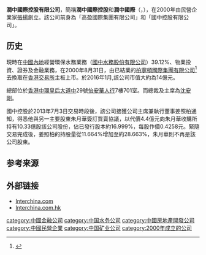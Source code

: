 '''潤中國際控股有限公司'''，簡稱'''潤中國際控股'''和'''潤中國際'''（'''{{lang-en|EverChina Int'l Holdings Company Limited}}'''，{{hkex|0202}}），在2000年由民營企業家[[張揚|張揚]]創立。該公司前身為「高盈國際集團有限公司」和「國中控股有限公司」。

==历史==
現時在[[中國內地|中國內地]]經營環保水務業務（[[國中水務股份有限公司|國中水務股份有限公司]]）39.12%、物業投資、證券及金融業務，在2000年8月31日，由已結業的[[柏寧頓國際集團有限公司|柏寧頓國際集團有限公司]]<ref>{{Cite web |url=http://www.interchina.com/about/about.aspx |title=國中控股有限公司資料 |access-date=2012-03-26 |archive-url=https://web.archive.org/web/20121202052558/http://www.interchina.com/about/about.aspx |archive-date=2012-12-02 |dead-url=yes }}</ref>去換取在[[香港交易所|香港交易所]]主板上市。於2016年1月,該公司市值大約為14億元。

總部位於[[香港|香港]][[中環|中環]][[皇后大道中|皇后大道中]]29號[[怡安華人行|怡安華人行]]7樓701室。而總裁及主席為[[沈安剛|沈安剛]]。

國中控股於2013年7月3日交易時段後，該公司接獲公司主席兼執行董事姜照柏通知，得悉他與另一主要股東朱月華簽訂買賣協議，以代價4.4億元向朱月華收購所持有10.33億股該公司股份，佔已發行股本約16.999%，每股作價0.4258元。緊隨交易完成後，姜照柏的持股量從11.664%增加至約28.663%，朱月華則不再是該公司股東。

==参考来源==
{{reflist}}

==外部链接==
*[http://www.interchina.com Interchina.com] {{Wayback|url=http://www.interchina.com/ |date=20170912230403 }}
*[http://interchina.com.hk/ Interchina.com.hk] {{Wayback|url=http://interchina.com.hk/ |date=20170911170049 }} 

[[category:中國金融公司|category:中國金融公司]]
[[category:中国水务公司|category:中国水务公司]]
[[category:中國房地產開發公司|category:中國房地產開發公司]]
[[category:中國民營企業|category:中國民營企業]]
[[category:中国矿业公司|category:中国矿业公司]]
[[category:2000年成立的公司|category:2000年成立的公司]]